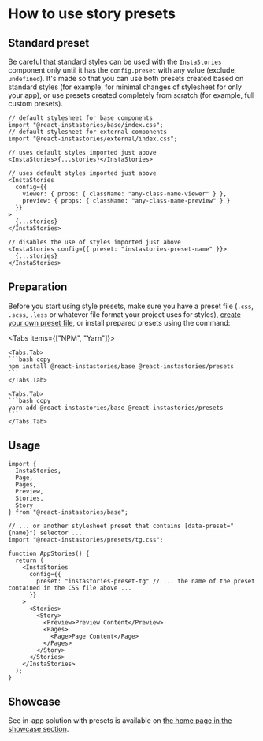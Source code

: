 
# How to use story presets

## Standard preset

Be careful that standard styles can be used with the `InstaStories` component only until it has the `config.preset` with any value (exclude, `undefined`).
It's made so that you can use both presets created based on standard styles (for example, for minimal changes of stylesheet for only your app), or use presets created completely from scratch (for example, full custom presets).

```tsx copy
// default stylesheet for base components
import "@react-instastories/base/index.css";
// default stylesheet for external components
import "@react-instastories/external/index.css";
```

```tsx copy
// uses default styles imported just above
<InstaStories>{...stories}</InstaStories>
```

```tsx copy
// uses default styles imported just above
<InstaStories
  config={{
    viewer: { props: { className: "any-class-name-viewer" } },
    preview: { props: { className: "any-class-name-preview" } }
  }}
>
  {...stories}
</InstaStories>
```

```tsx copy
// disables the use of styles imported just above
<InstaStories config={{ preset: "instastories-preset-name" }}>
  {...stories}
</InstaStories>
```

## Preparation

Before you start using style presets, make sure you have a preset file (`.css`, `.scss`, `.less` or whatever file format your project uses for styles), [create your own preset file](/docs/styles/how-to-create), or install prepared presets using the command:

<Tabs items={["NPM", "Yarn"]}>

    <Tabs.Tab>
    ```bash copy
    npm install @react-instastories/base @react-instastories/presets
    ```
    </Tabs.Tab>

    <Tabs.Tab>
    ```bash copy
    yarn add @react-instastories/base @react-instastories/presets
    ```
    </Tabs.Tab>

</Tabs>

## Usage

```tsx copy
import {
  InstaStories,
  Page,
  Pages,
  Preview,
  Stories,
  Story
} from "@react-instastories/base";

// ... or another stylesheet preset that contains [data-preset="{name}"] selector ...
import "@react-instastories/presets/tg.css";

function AppStories() {
  return (
    <InstaStories
      config={{
        preset: "instastories-preset-tg" // ... the name of the preset contained in the CSS file above ...
      }}
    >
      <Stories>
        <Story>
          <Preview>Preview Content</Preview>
          <Pages>
            <Page>Page Content</Page>
          </Pages>
        </Story>
      </Stories>
    </InstaStories>
  );
}
```

## Showcase

See in-app solution with presets is available on [the home page in the showcase section](/#showcase).
